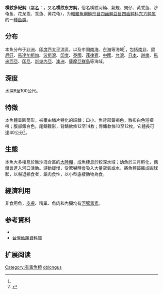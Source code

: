 {{Speciesbox
| name = 橫紋多紀鲀
| status = NE
| status_system = IUCN3.1
| image = 
| genus = Takifugu
| species = oblongus
| authority = ([[Bloch|Bloch]], 1786)<ref name='id8857'>{{cite web| url =http://www.bioinfo.cn/db05/BjdwSpecies.php?action=view&id=8857| title =横纹东方鲀| work =《中国动物物种编目数据库》| publisher =中国科学院微生物研究所| author =中国科学院动物研究所| accessdate =2009-04-16| deadurl =yes| archiveurl =https://web.archive.org/web/20160305041258/http://www.bioinfo.cn/db05/BjdwSpecies.php?action=view&id=8857| archivedate =2016-03-05}}</ref>
| synonyms = *''Tetrodon oblongus''<br /><small>Bloch, 1786</small>
*''Fugu oblongus''<br /><small>Bloch, 1786</small>
*''Tetraodon oblongus''<br /><small>Bloch, 1786</small>
*''Sphoeroides oblongus''<br /><small>Bloch, 1786</small>
*''Torquigener oblongus''<br /><small>Bloch, 1786</small>
}}

'''橫紋多紀鲀'''（[[学名|学名]]：{{lang|la|''Takifugu oblongus''}}，又名'''横纹东方鲀'''，俗名橫紋河魨、氣規、規仔、黄乖鱼、沙龟鱼、花龙乖、乖鱼、黄花龟），为[[輻鰭魚綱|輻鰭魚綱]][[魨形目|魨形目]][[四齒魨亞目|四齒魨亞目]][[四齒鲀科|四齒鲀科]][[东方鲀属|东方鲀属]]的一[[種|種]][[鱼类|鱼类]]。

==分布==
本魚分布于[[非洲|非洲]]、[[印度|印度]]西[[太平洋|太平洋]]區，以及中国[[南海|南海]]、[[东海|东海]]等海域<ref name='id8857'/>，包括[[南非|南非]]、[[留尼旺|留尼旺]]、[[馬達加斯加|馬達加斯加]]、[[波斯灣|波斯灣]]、[[印度|印度]]、[[泰國|泰國]]、[[菲律賓|菲律賓]]、[[中國|中國]]、[[台灣|台灣]]、[[日本|日本]]、[[越南|越南]]、[[馬來西亞|馬來西亞]]、[[印尼|印尼]]、[[新幾內亞|新幾內亞]]、[[澳洲|澳洲]]、[[薩摩亞群島|薩摩亞群島]]等海域。

==深度==
水深6至100公尺。

==特徵==
本魚體呈圓筒形，被覆由鱗片特化的細棘；口小。魚背部黃褐色，散布白色短橫帶；腹部銀白色。尾鰭截形，背鰭軟條12至14枚；臀鰭軟條10至12枚，它體長可達40公分<ref  name=fishbase>{{FishBase species | genus = Takifugu | species = oblongus |  month = 9| year = 2010}}</ref>。

==生態==
本魚大多棲息於礁沙混合區的[[大陸棚|大陸棚]]，成魚棲息於較深水域；幼魚於三月孵化，偶爾會進入河口活動。游動緩慢，受驚嚇時會吸入大量空氣或水，將魚體鼓脹成圓球狀，以嚇退掠食者，屬肉食性，以小型底棲動物為食。

==經濟利用==
非食用魚，[[皮膚|皮膚]]、精巢、魚肉和內臟均有[[河豚毒素|河豚毒素]]。

==参考資料==
*{{FishBase_species|genus=Takifugu|species=oblongus|year=2011|month=12}}
*[http://fishdb.sinica.edu.tw/ 台灣魚類資料庫] {{Wayback|url=http://fishdb.sinica.edu.tw/ |date=20080410000437 }}
{{Reflist}}

==扩展阅读==
{{refbegin}}
{{wikispecies-inline|Takifugu oblongus|橫紋多紀鲀}}
{{Wikispecies|Takifugu oblongus}}
{{refend}}
{{Taxonbar|from=Q1074465}}

[[Category:有毒魚類|Category:有毒魚類]]
[[Category:东方鲀属|oblongus]]